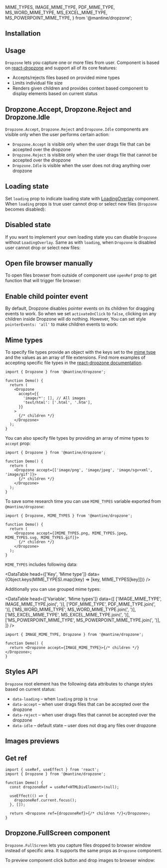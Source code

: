   MIME_TYPES,
  IMAGE_MIME_TYPE,
  PDF_MIME_TYPE,
  MS_WORD_MIME_TYPE,
  MS_EXCEL_MIME_TYPE,
  MS_POWERPOINT_MIME_TYPE,
} from '@mantine/dropzone';


## Installation

<InstallScript packages="@mantine/dropzone" />

## Usage

`Dropzone` lets you capture one or more files from user.
Component is based on [react-dropzone](https://react-dropzone.js.org/) and support all of its core features:

- Accepts/rejects files based on provided mime types
- Limits individual file size
- Renders given children and provides context based component to display elements based on current status

<Demo data={DropzoneDemos.usage} />

## Dropzone.Accept, Dropzone.Reject and Dropzone.Idle

`Dropzone.Accept`, `Dropzone.Reject` and `Dropzone.Idle` components are visible only when the user performs certain action:

- `Dropzone.Accept` is visible only when the user drags file that can be accepted over the dropzone
- `Dropzone.Reject` is visible only when the user drags file that cannot be accepted over the dropzone
- `Dropzone.Idle` is visible when the user does not drag anything over dropzone

## Loading state

Set `loading` prop to indicate loading state with [LoadingOverlay](/core/loading-overlay/) component.
When `loading` props is true user cannot drop or select new files (`Dropzone` becomes disabled):

<Demo data={DropzoneDemos.loading} />

## Disabled state

If you want to implement your own loading state you can disable `Dropzone` without `LoadingOverlay`.
Same as with `loading`, when `Dropzone` is disabled user cannot drop or select new files:

<Demo data={DropzoneDemos.disabled} />

## Open file browser manually

To open files browser from outside of component use `openRef` prop to get function that will trigger file browser:

<Demo data={DropzoneDemos.manual} />

## Enable child pointer event

By default, Dropzone disables pointer events on its children for dragging events to work. So when we set `activateOnClick` to `false`,
clicking on any children inside Dropzone will do nothing. However, You can set style `pointerEvents: 'all'` to make children events to work:

<Demo data={DropzoneDemos.enableChildPointerEvent} />

## Mime types

To specify file types provide an object with the keys set to the [mime type](https://developer.mozilla.org/en-US/docs/Web/HTTP/Basics_of_HTTP/MIME_types/Common_types)
and the values as an array of file extensions. Find more examples of accepting specific file types
in the [react-dropzone documentation](https://react-dropzone.js.org/#section-accepting-specific-file-types).

```tsx
import { Dropzone } from '@mantine/dropzone';

function Demo() {
  return (
    <Dropzone
      accept={{
        'image/*': [], // All images
        'text/html': ['.html', '.htm'],
      }}
    >
      {/* children */}
    </Dropzone>
  );
}
```

You can also specify file types by providing an array of mime types to `accept` prop:

```tsx
import { Dropzone } from '@mantine/dropzone';

function Demo() {
  return (
    <Dropzone accept={['image/png', 'image/jpeg', 'image/sgv+xml', 'image/gif']}>
      {/* children */}
    </Dropzone>
  );
}
```

To save some research time you can use `MIME_TYPES` variable exported from `@mantine/dropzone`:

```tsx
import { Dropzone, MIME_TYPES } from '@mantine/dropzone';

function Demo() {
  return (
    <Dropzone accept={[MIME_TYPES.png, MIME_TYPES.jpeg, MIME_TYPES.svg, MIME_TYPES.gif]}>
      {/* children */}
    </Dropzone>
  );
}
```

`MIME_TYPES` includes following data:

<DataTable
  head={['Key', 'Mime type']}
  data={Object.keys(MIME_TYPES).map((key) => [key, MIME_TYPES[key]])}
/>

Additionally you can use grouped mime types:

<DataTable
  head={['Variable', 'Mime types']}
  data={[
    ['IMAGE_MIME_TYPE', IMAGE_MIME_TYPE.join(', ')],
    ['PDF_MIME_TYPE', PDF_MIME_TYPE.join(', ')],
    ['MS_WORD_MIME_TYPE', MS_WORD_MIME_TYPE.join(', ')],
    ['MS_EXCEL_MIME_TYPE', MS_EXCEL_MIME_TYPE.join(', ')],
    ['MS_POWERPOINT_MIME_TYPE', MS_POWERPOINT_MIME_TYPE.join(', ')],
  ]}
/>

```tsx
import { IMAGE_MIME_TYPE, Dropzone } from '@mantine/dropzone';

function Demo() {
  return <Dropzone accept={IMAGE_MIME_TYPE}>{/* children */}</Dropzone>;
}
```

## Styles API

`Dropzone` root element has the following data attributes to change styles based on current status:

- `data-loading` – when `loading` prop is `true`
- `data-accept` – when user drags files that can be accepted over the dropzone
- `data-reject` – when user drags files that cannot be accepted over the dropzone
- `data-idle` – default state – user does not drag any files over dropzone

<Demo data={DropzoneDemos.stylesApi} />

## Images previews

<Demo data={DropzoneDemos.preview} />

## Get ref

```tsx
import { useRef, useEffect } from 'react';
import { Dropzone } from '@mantine/dropzone';

function Demo() {
  const dropzoneRef = useRef<HTMLDivElement>(null);

  useEffect(() => {
    dropzoneRef.current.focus();
  }, []);

  return <Dropzone ref={dropzoneRef}>{/* children */}</Dropzone>;
}
```

## Dropzone.FullScreen component

`Dropzone.FullScreen` lets you capture files dropped to browser window instead of specific area.
It supports the same props as `Dropzone` component.

To preview component click button and drop images to browser window:

<Demo data={DropzoneDemos.fullScreen} />
